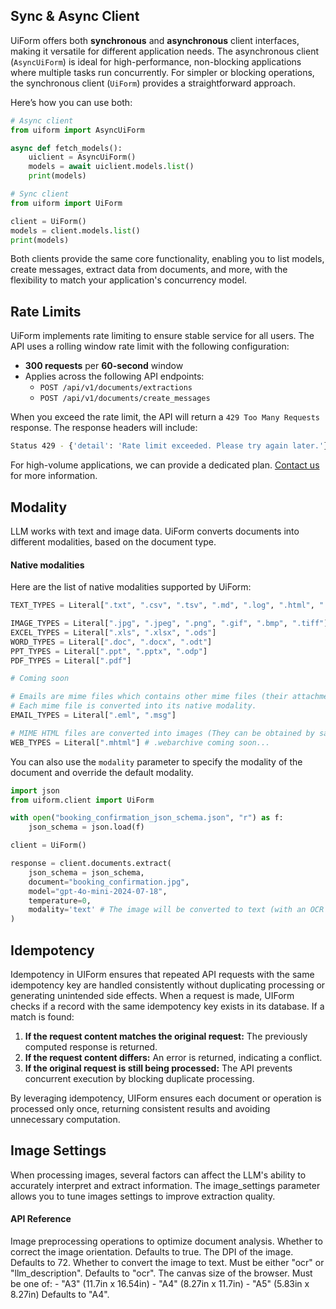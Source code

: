 ## Sync & Async Client


UiForm offers both **synchronous** and **asynchronous** client interfaces, making it versatile for different application needs. The asynchronous client (`AsyncUiForm`) is ideal for high-performance, non-blocking applications where multiple tasks run concurrently. For simpler or blocking operations, the synchronous client (`UiForm`) provides a straightforward approach.

Here’s how you can use both:

```python
# Async client
from uiform import AsyncUiForm

async def fetch_models():
    uiclient = AsyncUiForm()
    models = await uiclient.models.list()
    print(models)

# Sync client
from uiform import UiForm

client = UiForm()
models = client.models.list()
print(models)
```

Both clients provide the same core functionality, enabling you to list models, create messages, extract data from documents, and more, with the flexibility to match your application's concurrency model.


## Rate Limits

UiForm implements rate limiting to ensure stable service for all users. The API uses a rolling window rate limit with the following configuration:

- **300 requests** per **60-second** window
- Applies across the following API endpoints:
  - `POST /api/v1/documents/extractions`
  - `POST /api/v1/documents/create_messages`

When you exceed the rate limit, the API will return a `429 Too Many Requests` response. The response headers will include:

```bash
Status 429 - {'detail': 'Rate limit exceeded. Please try again later.'}
```

For high-volume applications, we can provide a dedicated plan. [Contact us](mailto:contact@uiform.com) for more information.


## Modality

LLM works with text and image data. UiForm converts documents into different modalities, based on the document type.

#### Native modalities

Here are the list of native modalities supported by UiForm:

<CodeGroup>

```python text
TEXT_TYPES = Literal[".txt", ".csv", ".tsv", ".md", ".log", ".html", ".htm", ".xml", ".json", ".yaml", ".yml", ".rtf", ".ini", ".conf", ".cfg", ".nfo", ".srt", ".sql", ".sh", ".bat", ".ps1", ".js", ".jsx", ".ts", ".tsx", ".py", ".java", ".c", ".cpp", ".cs", ".rb", ".php", ".swift", ".kt", ".go", ".rs", ".pl", ".r", ".m", ".scala"]
```


```python image
IMAGE_TYPES = Literal[".jpg", ".jpeg", ".png", ".gif", ".bmp", ".tiff"]
EXCEL_TYPES = Literal[".xls", ".xlsx", ".ods"]
WORD_TYPES = Literal[".doc", ".docx", ".odt"]
PPT_TYPES = Literal[".ppt", ".pptx", ".odp"]
PDF_TYPES = Literal[".pdf"]
```

```python audio
# Coming soon
```

```python email
# Emails are mime files which contains other mime files (their attachments). 
# Each mime file is converted into its native modality.
EMAIL_TYPES = Literal[".eml", ".msg"]
```

```python web
# MIME HTML files are converted into images (They can be obtained by saving a web page with the option "Single File")
WEB_TYPES = Literal[".mhtml"] # .webarchive coming soon...
```

</CodeGroup>


You can also use the `modality` parameter to specify the modality of the document and override the default modality.

```Python {14-15}
import json
from uiform.client import UiForm

with open("booking_confirmation_json_schema.json", "r") as f:
    json_schema = json.load(f)

client = UiForm()

response = client.documents.extract(
    json_schema = json_schema,
    document="booking_confirmation.jpg",
    model="gpt-4o-mini-2024-07-18",
    temperature=0,
    modality='text' # The image will be converted to text (with an OCR model) before being sent to the LLM
)
```

## Idempotency

Idempotency in UIForm ensures that repeated API requests with the same idempotency key are handled consistently without duplicating processing or generating unintended side effects. When a request is made, UIForm checks if a record with the same idempotency key exists in its database. If a match is found:  

1. **If the request content matches the original request:** The previously computed response is returned.  
2. **If the request content differs:** An error is returned, indicating a conflict.  
3. **If the original request is still being processed:** The API prevents concurrent execution by blocking duplicate processing.  

By leveraging idempotency, UIForm ensures each document or operation is processed only once, returning consistent results and avoiding unnecessary computation.  


## Image Settings

When processing images, several factors can affect the LLM's ability to accurately interpret and extract information. The image_settings parameter allows you to tune images settings to improve extraction quality.

#### API Reference
<ResponseField name="image_settings" type="ImageSettings Object">
  Image preprocessing operations to optimize document analysis.
  <Expandable title="properties">
    <ResponseField name="correct_image_orientation" type="boolean">
      Whether to correct the image orientation. Defaults to true.
    </ResponseField>
    <ResponseField name="dpi" type="integer">
      The DPI of the image. Defaults to 72.
    </ResponseField>
    <ResponseField name="image_to_text" type="string">
      Whether to convert the image to text. Must be either "ocr" or "llm_description". Defaults to "ocr".
    </ResponseField>
    <ResponseField name="browser_canvas" type="string">
      The canvas size of the browser. Must be one of:
      - "A3" (11.7in x 16.54in)
      - "A4" (8.27in x 11.7in) 
      - "A5" (5.83in x 8.27in)
      Defaults to "A4".
    </ResponseField>
  </Expandable>
</ResponseField>
